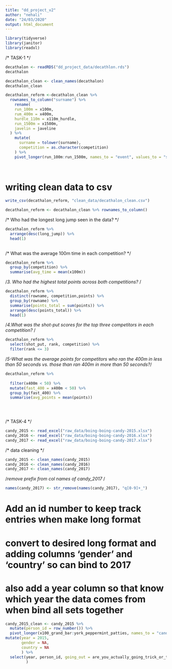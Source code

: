 ```yaml
---
title: "dd_project_v2"
author: "nehali"
date: "24/03/2020"
output: html_document
---
```

```r
library(tidyverse)
library(janitor)
library(readxl)
```



/* TASK-1 */

```r
decathalon <- readRDS("dd_project_data/decathlon.rds")
decathalon
```

```r
decathalon_clean <- clean_names(decathalon)
decathalon_clean

```

```r
decathalon_reform <-decathalon_clean %>%
  rownames_to_column("surname") %>%
    rename(
    run_100m = x100m,
    rum_400m = x400m,
    hurdle_110m = x110m_hurdle,
    run_1500m = x1500m,
    javelin = javeline
  ) %>%
    mutate(
      surname = tolower(surname),
      competition = as.character(competition)
    ) %>%
    pivot_longer(run_100m:run_1500m, names_to = "event", values_to = "score")
  
  
```

# writing clean data to csv

```r
write_csv(decathalon_reform, "clean_data/decathalon_clean.csv")
```

```r
decathalon_reform <- decathalon_clean %>% rownames_to_column()
```

/* Who had the longest long jump seen in the data? */

```r
decathalon_reform %>%
  arrange(desc(long_jump)) %>%
  head(1)
  
```

/*   What was the average 100m time in each competition? */
```r
decathalon_reform %>%
  group_by(competition) %>%
  summarise(avg_time = mean(x100m))
```

/*3. Who had the highest total points across both competitions? */
```r
decathalon_reform %>%
  distinct(rowname, competition,points) %>%
  group_by(rowname) %>%
  summarise(points_total = sum(points)) %>%
  arrange(desc(points_total)) %>%
  head(1)
```
/*4.What was the shot-put scores for the top three competitors in each competition? */
```r
decathalon_reform %>%
  select(shot_put, rank, competition) %>%
  filter(rank <= 3)
```

/*5-What was the average points for competitors who ran the 400m in less than 50 seconds vs. those than ran 400m in more than 50 seconds?*/


```r
decathalon_reform %>%
  
  filter(x400m < 50) %>%
  mutate(fast_400 = x400m < 50) %>%
  group_by(fast_400) %>%
  summarise(avg_points = mean(points))

 
  
```

/* TASK-4 */



```r
candy_2015 <- read_excel("raw_data/boing-boing-candy-2015.xlsx")
candy_2016 <- read_excel("raw_data/boing-boing-candy-2016.xlsx")
candy_2017 <- read_excel("raw_data/boing-boing-candy-2017.xlsx")
```
/* data cleaning */

```r
candy_2015 <- clean_names(candy_2015)
candy_2016 <- clean_names(candy_2016)
candy_2017 <- clean_names(candy_2017)
```

/*remove prefix from col names of candy_2017 */

```r
names(candy_2017) <- str_remove(names(candy_2017), "q[0-9]+_")
```


# Add an id number to keep track entries when make long format
# convert to desired long format and adding columns 'gender' and 'country' so can bind to 2017
# also add a year column so that know which year the data comes from when bind all sets together


```r
candy_2015_clean <- candy_2015 %>%
  mutate(person_id = row_number()) %>%
  pivot_longer(x100_grand_bar:york_peppermint_patties, names_to = "candy", values_to = "rating")
mutate(year = 2015,
       gender = NA,
       country = NA
       ) %>%
  select(year, person_id, going_out = are_you_actually_going_trick_or_treat_yourself,
         )
```




